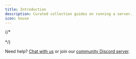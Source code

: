 ```yaml
---
title: Introduction
description: Curated collection guides on running a server.
icon: house
---
```


<StartButton />
{/* 
<br />

<br />

<CardGroup>
  <HeroCard
    img="https://raw.githubusercontent.com/mintlify/themes/main/prism/images/setting-up.svg"
    title="Setting up your docs"
    description="Everything you need to know about the doc setup process, from start to finish"
    href="/quickstart"  
  />
  <HeroCard
    img="https://raw.githubusercontent.com/mintlify/themes/main/prism/images/themes.svg"
    title="Explore themes"
    description="Explore a variety of themes you can use to spice up the look and feel of your documentation"
    href="/quickstart"
  />
</CardGroup> */}
<br />

<CardGroup cols={3}>
  <Card img="https://r2.berrybyte.net/berrybyte.net/assets/games/banners/minecraft-banner.jpg" title="Minecraft Guides" href="/games/minecraft">
  </Card>
  <Card img="https://r2.berrybyte.net/berrybyte.net/assets/games/banners/palworld-banner.jpg" title="Palworld Guides" href="/games/palworld">
  </Card>
  <Card img="https://r2.berrybyte.net/berrybyte.net/assets/games/banners/satisfactory-banner.jpg" title="Satisfactory Guides" href="/games/satisfactory">
  </Card>
    <Card img="https://r2.berrybyte.net/berrybyte.net/assets/games/banners/rust-banner.jpg" title="Rust Guides" href="/games/rust">
  </Card>
    <Card img="https://r2.berrybyte.net/berrybyte.net/assets/games/banners/valheim-banner.jpg" title="Valheim Guides" href="/games/valheim">
  </Card>
    <Card img="https://r2.berrybyte.net/berrybyte.net/assets/games/banners/vrising-banner.jpg" title="V Rising Guides" href="/games/v-rising">
  </Card>
    <Card img="https://r2.berrybyte.net/berrybyte.net/assets/games/banners/soulmask-banner.jpg" title="Soulmask Guides" href="/games/soulmask">
  </Card>
</CardGroup>

Need help? [Chat with us](https://berrybyte.net/contact) or join our [community Discord server](https://discord.com/invite/Pv8DMpXtma).